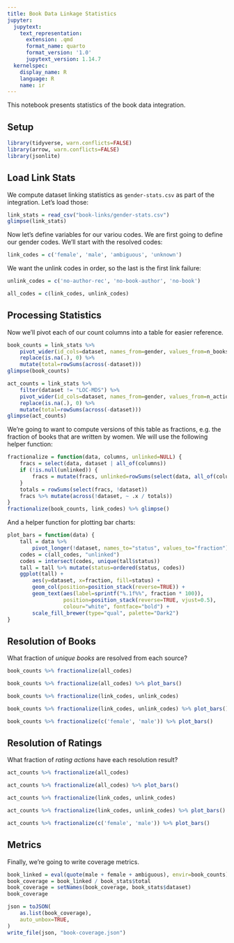 ```yaml
---
title: Book Data Linkage Statistics
jupyter:
  jupytext:
    text_representation:
      extension: .qmd
      format_name: quarto
      format_version: '1.0'
      jupytext_version: 1.14.7
  kernelspec:
    display_name: R
    language: R
    name: ir
---
```


This notebook presents statistics of the book data integration.

## Setup

```r
library(tidyverse, warn.conflicts=FALSE)
library(arrow, warn.conflicts=FALSE)
library(jsonlite)
```

## Load Link Stats

We compute dataset linking statistics as `gender-stats.csv` as part of the integration.  Let's load those:

```r
link_stats = read_csv("book-links/gender-stats.csv")
glimpse(link_stats)
```

Now let's define variables for our variou codes. We are first going to define our gender codes.  We'll start with the resolved codes:

```r
link_codes = c('female', 'male', 'ambiguous', 'unknown')
```

We want the unlink codes in order, so the last is the first link failure:

```r
unlink_codes = c('no-author-rec', 'no-book-author', 'no-book')
```

```r
all_codes = c(link_codes, unlink_codes)
```

## Processing Statistics

Now we'll pivot each of our count columns into a table for easier reference.

```r
book_counts = link_stats %>%
    pivot_wider(id_cols=dataset, names_from=gender, values_from=n_books) %>%
    replace(is.na(.), 0) %>%
    mutate(total=rowSums(across(-dataset)))
glimpse(book_counts)
```

```r
act_counts = link_stats %>%
    filter(dataset != "LOC-MDS") %>%
    pivot_wider(id_cols=dataset, names_from=gender, values_from=n_actions) %>%
    replace(is.na(.), 0) %>%
    mutate(total=rowSums(across(-dataset)))
glimpse(act_counts)
```

We're going to want to compute versions of this table as fractions, e.g. the fraction of books that are written by women.  We will use the following helper function:

```r
fractionalize = function(data, columns, unlinked=NULL) {
    fracs = select(data, dataset | all_of(columns))
    if (!is.null(unlinked)) {
        fracs = mutate(fracs, unlinked=rowSums(select(data, all_of(columns))))
    }
    totals = rowSums(select(fracs, !dataset))
    fracs %>% mutate(across(!dataset, ~ .x / totals))
}
fractionalize(book_counts, link_codes) %>% glimpse()
```

And a helper function for plotting bar charts:

```r
plot_bars = function(data) {
    tall = data %>%
        pivot_longer(!dataset, names_to="status", values_to="fraction")
    codes = c(all_codes, "unlinked")
    codes = intersect(codes, unique(tall$status))
    tall = tall %>% mutate(status=ordered(status, codes))
    ggplot(tall) +
        aes(y=dataset, x=fraction, fill=status) +
        geom_col(position=position_stack(reverse=TRUE)) +
        geom_text(aes(label=sprintf("%.1f%%", fraction * 100)),
                  position=position_stack(reverse=TRUE, vjust=0.5),
                  colour="white", fontface="bold") +
        scale_fill_brewer(type="qual", palette="Dark2")
}
```

## Resolution of Books

What fraction of *unique books* are resolved from each source?

```r
book_counts %>% fractionalize(all_codes)
```

```r
book_counts %>% fractionalize(all_codes) %>% plot_bars()
```

```r
book_counts %>% fractionalize(link_codes, unlink_codes)
```

```r
book_counts %>% fractionalize(link_codes, unlink_codes) %>% plot_bars()
```

```r
book_counts %>% fractionalize(c('female', 'male')) %>% plot_bars()
```

## Resolution of Ratings

What fraction of *rating actions* have each resolution result?

```r
act_counts %>% fractionalize(all_codes)
```

```r
act_counts %>% fractionalize(all_codes) %>% plot_bars()
```

```r
act_counts %>% fractionalize(link_codes, unlink_codes)
```

```r
act_counts %>% fractionalize(link_codes, unlink_codes) %>% plot_bars()
```

```r
act_counts %>% fractionalize(c('female', 'male')) %>% plot_bars()
```

## Metrics

Finally, we're going to write coverage metrics.

```r
book_linked = eval(quote(male + female + ambiguous), envir=book_counts)
book_coverage = book_linked / book_stats$total
book_coverage = setNames(book_coverage, book_stats$dataset)
book_coverage
```


```r
json = toJSON(
    as.list(book_coverage),
    auto_unbox=TRUE,
)
write_file(json, "book-coverage.json")
```

